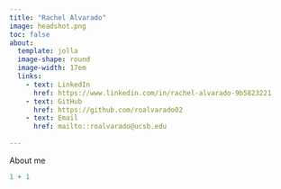 ```yaml
---
title: "Rachel Alvarado"
image: headshot.png
toc: false
about: 
  template: jolla
  image-shape: round
  image-width: 17em
  links:
    - text: LinkedIn
      href: https://www.linkedin.com/in/rachel-alvarado-9b5823221
    - text: GitHub
      href: https://github.com/roalvarado02
    - text: Email
      href: mailto::roalvarado@ucsb.edu 
      
---
```


About me

```r
1 + 1
```
